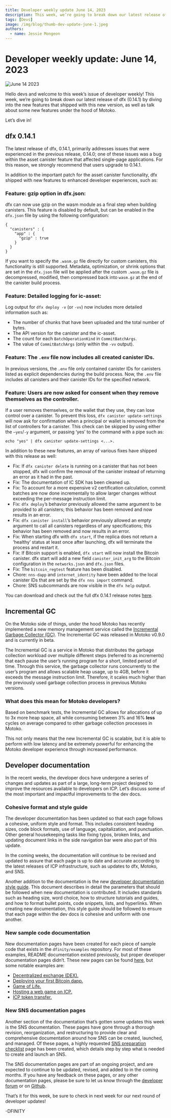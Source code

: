 ```yaml
---
title: Developer weekly update June 14, 2023
description: This week, we’re going to break down our latest release of dfx (0.14.1) by diving into the new features that shipped with this new version, as well as talk about some new features under the hood of Motoko.
tags: [Devs]
image: /img/blog/thumb-dev-update-june-1.jpeg
authors:
  - name: Jessie Mongeon
---
```


# Developer weekly update: June 14, 2023

![June 14 2023](../_assets/thumb-dev-update-june-1.jpeg)

Hello devs and welcome to this week’s issue of developer weekly! This week, we’re going to break down our latest release of dfx (0.14.1) by diving into the new features that shipped with this new version, as well as talk about some new features under the hood of Motoko.

Let’s dive in!

## dfx 0.14.1
The latest release of dfx, 0.14.1, primarily addresses issues that were experienced in the previous release, 0.14.0; one of these issues was a bug within the asset canister feature that affected single-page applications. For this reason, we strongly recommend that users upgrade to 0.14.1.

In addition to the important patch for the asset canister functionality, dfx shipped with new features to enhanced developer experiences, such as:

### Feature: gzip option in dfx.json:

dfx can now use gzip on the wasm module as a final step when building canisters. This feature is disabled by default, but can be enabled in the `dfx.json` file by using the following configuration:

```
{
  "canisters" : {
    "app" : {
      "gzip" : true
    }
  }
}
```

If you want to specify the `.wasm.gz` file directly for custom canisters, this functionality is still supported. Metadata, optimization, or shrink options that are set in the `dfx.json` file will be applied after the custom `.wasm.gz` file is decompressed, modified, then compressed back into `wasm.gz` at the end of the canister build process.

### Feature: Detailed logging for ic-asset:
Log output for `dfx deploy -v` (or `-vv`) now includes more detailed information such as:
- The number of chunks that have been uploaded and the total number of bytes.
- The API version for the canister and the ic-asset.
- The count for each `BatchOperationKind` in `CommitBatchArgs`.
- The value of `CommitBatchArgs` (only within the `-vv` output).

### Feature: The `.env` file now includes all created canister IDs.
In previous versions, the `.env` file only contained canister IDs for canisters listed as explicit dependencies during the build process. Now, the `.env` file includes all canisters and their canister IDs for the specified network.

### Feature: Users are now asked for consent when they remove themselves as the controller.
If a user removes themselves, or the wallet that they use, they can lose control over a canister. To prevent this loss, `dfx canister update-settings` will now ask for confirmation when a principal or wallet is removed from the list of controllers for a canister. This check can be skipped by using either the `–yes`/`-y` argument, or passing ‘yes’ to the command with a pipe such as:

```
echo "yes" | dfx canister update-settings <...>.
```

In addition to these new features, an array of various fixes have shipped with this release as well:
- Fix: If `dfx canister delete` is running on a canister that has not been stopped, dfx will confirm the removal of the canister instead of returning an error as it had in the past.
- Fix: The documentation of IC SDK has been cleaned up.
- Fix: To account for a more expensive v2 certification calculation, commit batches are now done incrementally to allow larger changes without exceeding the per-message instruction limit.
- Fix: `dfx deploy`’s behavior previously allowed the same argument to be provided to all canisters; this behavior has been removed and now results in an error.
- Fix: `dfx canister install`’s behavior previously allowed an empty argument to call all canisters regardless of any specifications; this behavior has been removed and now results in an error.
- Fix: When starting dfx with `dfx start`, if the replica does not return a ‘healthy’ status at least once after launching, dfx will terminate the process and restart it.
- Fix: If Bitcoin support is enabled, `dfx start` will now install the Bitcoin canister. dfx start will add a new field `canister_init_arg` to the Bitcoin configuration in the `networks.json` and `dfx.json` files.
- Fix: The `bitcoin_regtest` feature has been disabled.
- Chore: `nns-dapp` and `internet_identity` have been added to the local canister IDs that are set by the `dfx nns import` command.
- Chore: SNS subcommands are now visible in the `dfx help` output.

You can download and check out the full dfx 0.14.1 release notes [here](https://github.com/dfinity/sdk/releases/tag/0.14.1).

## Incremental GC
On the Motoko side of things, under the hood Motoko has recently implemented a new memory management service called the [Incremental Garbage Collector (GC)](https://forum.dfinity.org/t/incremental-garbage-collector-beta-release-motoko-update-part-12/20066). The Incremental GC was released in Motoko v0.9.0 and is currently in beta.

The Incremental GC is a service in Motoko that distributes the garbage collection workload over multiple different steps (referred to as increments) that each pause the user’s running program for a short, limited period of time. Through this service, the garbage collector runs concurrently to the user’s program and allows scalable heap usage, up to 4GB, before it exceeds the message instruction limit. Therefore, it scales much higher than the previously used garbage collection process in previous Motoko versions.

### What does this mean for Motoko developers?
Based on benchmark tests, the Incremental GC allows for allocations of up to 3x more heap space, all while consuming between 3% and 16% **less** cycles on average compared to other garbage collection processes in Motoko.

This not only means that the new Incremental GC is scalable, but it is able to perform with low latency and be extremely powerful for enhancing the Motoko developer experience through increased performance.

## Developer documentation
In the recent weeks, the developer docs have undergone a series of changes and updates as part of a large, long-term project designed to improve the resources available to developers on ICP. Let’s discuss some of the most important and impactful improvements to the dev docs.

### Cohesive format and style guide
The developer documentation has been updated so that each page follows a cohesive, uniform style and format. This includes consistent heading sizes, code block formats, use of language, capitalization, and punctuation. Other general housekeeping tasks like fixing typos, broken links, and updating document links in the side navigation bar were also part of this update.

In the coming weeks, the documentation will continue to be revised and updated to assure that each page is up to date and accurate according to the latest releases of ICP infrastructure, such as updates to dfx, Motoko, and SNS.

Another addition to the documentation is the new [developer documentation style guide](https://github.com/dfinity/portal/blob/master/style-guide.md). This document describes in detail the parameters that should be followed when new documentation is contributed. It includes standards such as heading size, word choice, how to structure tutorials and guides, and how to format bullet points, code snippets, lists, and hyperlinks. When creating new documentation, this style guide should be followed to ensure that each page within the dev docs is cohesive and uniform with one another.

### New sample code documentation
New documentation pages have been created for each piece of sample code that exists in the `dfinity/examples` repository. For most of these examples, README documentation existed previously, but proper developer documentation pages didn’t. These new pages can be found [here](https://internetcomputer.org/docs/current/samples/overview), but some notable examples are:

- [Decentralized exchange (DEX).](https://internetcomputer.org/docs/current/samples/dex)
- [Deploying your first Bitcoin dapp.](https://internetcomputer.org/docs/current/references/samples/motoko/basic_bitcoin/)
- [Game of Life.](https://internetcomputer.org/docs/current/samples/game-of-life)
- [Hosting a web game on ICP.](https://internetcomputer.org/docs/current/references/samples/hosting/unity-webgl-template/)
- [ICP token transfer.](https://internetcomputer.org/docs/current/references/samples/motoko/token_transfer/)

### New SNS documentation pages
Another section of the documentation that’s gotten some updates this week is the SNS documentation. These pages have gone through a thorough revision, reorganization, and restructuring to provide clear and comprehensive documentation around how SNS can be created, launched, and managed. Of these pages, a highly requested [SNS preparation checklist](https://internetcomputer.org/docs/current/building-dapps/governing-dapps/tokenomics/sns-checklist) page has been created, which details step by step what is needed to create and launch an SNS.

The SNS documentation pages are part of an ongoing project, and are expected to continue to be updated, revised, and added to in the coming months. If you have any feedback on these pages, or any other documentation pages, please be sure to let us know through the [developer forum](https://forum.dfinity.org/) or on [Github](https://github.com/dfinity/portal/pulls).

That’s it for this week, be sure to check in next week for our next round of developer updates!

-DFINITY


